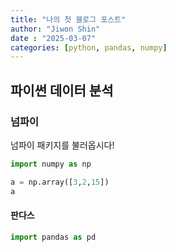 ```yaml
---
title: "나의 첫 블로그 포스트"
author: "Jiwon Shin"
date : "2025-03-07"
categories: [python, pandas, numpy]
---
```


## 파이썬 데이터 분석

### 넘파이

넘파이 패키지를 불러옵시다!

```python
import numpy as np

a = np.array([3,2,15])
a
```

#### 판다스
```python
import pandas as pd


```

